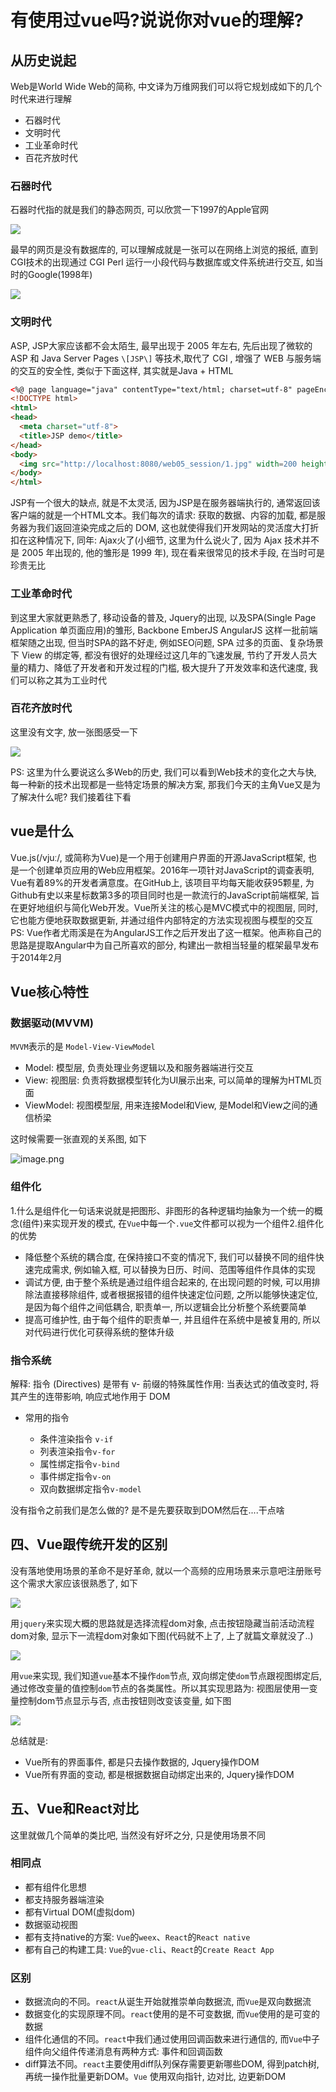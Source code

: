 # 有使用过vue吗?说说你对vue的理解?

## 从历史说起

Web是World Wide Web的简称, 中文译为万维网我们可以将它规划成如下的几个时代来进行理解

- 石器时代
- 文明时代
- 工业革命时代
- 百花齐放时代

### 石器时代

石器时代指的就是我们的静态网页, 可以欣赏一下1997的Apple官网

![](https://static.vue-js.com/1734e450-3ac6-11eb-85f6-6fac77c0c9b3.png)

最早的网页是没有数据库的, 可以理解成就是一张可以在网络上浏览的报纸, 直到CGI技术的出现通过 CGI Perl 运行一小段代码与数据库或文件系统进行交互, 如当时的Google(1998年)

![](https://static.vue-js.com/23189000-3ac6-11eb-85f6-6fac77c0c9b3.png)

### 文明时代

ASP, JSP大家应该都不会太陌生, 最早出现于 2005 年左右, 先后出现了微软的 ASP 和 Java Server Pages `\[JSP\]` 等技术,取代了 CGI , 增强了 WEB 与服务端的交互的安全性, 类似于下面这样, 其实就是Java + HTML

```html
<%@ page language="java" contentType="text/html; charset=utf-8" pageEncoding="utf-8"%>  
<!DOCTYPE html>  
<html>  
<head>  
  <meta charset="utf-8">  
  <title>JSP demo</title>  
</head>  
<body>  
  <img src="http://localhost:8080/web05_session/1.jpg" width=200 height=100 />  
</body>  
</html> 
```

JSP有一个很大的缺点, 就是不太灵活, 因为JSP是在服务器端执行的, 通常返回该客户端的就是一个HTML文本。我们每次的请求: 获取的数据、内容的加载, 都是服务器为我们返回渲染完成之后的 DOM, 这也就使得我们开发网站的灵活度大打折扣在这种情况下, 同年: Ajax火了\(小细节, 这里为什么说火了, 因为 Ajax 技术并不是 2005 年出现的, 他的雏形是 1999 年\), 现在看来很常见的技术手段, 在当时可是珍贵无比

### 工业革命时代

到这里大家就更熟悉了, 移动设备的普及, Jquery的出现, 以及SPA(Single Page Application 单页面应用)的雏形, Backbone EmberJS AngularJS 这样一批前端框架随之出现, 但当时SPA的路不好走, 例如SEO问题, SPA 过多的页面、复杂场景下 View 的绑定等, 都没有很好的处理经过这几年的飞速发展, 节约了开发人员大量的精力、降低了开发者和开发过程的门槛, 极大提升了开发效率和迭代速度, 我们可以称之其为工业时代

### 百花齐放时代

这里没有文字, 放一张图感受一下

![](https://static.vue-js.com/32a6f430-3ac6-11eb-85f6-6fac77c0c9b3.png)

PS: 这里为什么要说这么多Web的历史, 我们可以看到Web技术的变化之大与快, 每一种新的技术出现都是一些特定场景的解决方案, 那我们今天的主角Vue又是为了解决什么呢? 我们接着往下看

## vue是什么

Vue.js(/vjuː/, 或简称为Vue)是一个用于创建用户界面的开源JavaScript框架, 也是一个创建单页应用的Web应用框架。2016年一项针对JavaScript的调查表明, Vue有着89\%的开发者满意度。在GitHub上, 该项目平均每天能收获95颗星, 为Github有史以来星标数第3多的项目同时也是一款流行的JavaScript前端框架, 旨在更好地组织与简化Web开发。Vue所关注的核心是MVC模式中的视图层, 同时, 它也能方便地获取数据更新, 并通过组件内部特定的方法实现视图与模型的交互PS: Vue作者尤雨溪是在为AngularJS工作之后开发出了这一框架。他声称自己的思路是提取Angular中为自己所喜欢的部分, 构建出一款相当轻量的框架最早发布于2014年2月

## Vue核心特性

### 数据驱动(MVVM\)

`MVVM`表示的是 `Model-View-ViewModel`

- Model: 模型层, 负责处理业务逻辑以及和服务器端进行交互
- View: 视图层: 负责将数据模型转化为UI展示出来, 可以简单的理解为HTML页面
- ViewModel: 视图模型层, 用来连接Model和View, 是Model和View之间的通信桥梁

这时候需要一张直观的关系图, 如下

![image.png](https://static.vue-js.com/4402c560-3ac6-11eb-85f6-6fac77c0c9b3.png)

### 组件化

1.什么是组件化一句话来说就是把图形、非图形的各种逻辑均抽象为一个统一的概念(组件)来实现开发的模式, 在`Vue`中每一个`.vue`文件都可以视为一个组件2.组件化的优势

- 降低整个系统的耦合度, 在保持接口不变的情况下, 我们可以替换不同的组件快速完成需求, 例如输入框, 可以替换为日历、时间、范围等组件作具体的实现
- 调试方便, 由于整个系统是通过组件组合起来的, 在出现问题的时候, 可以用排除法直接移除组件, 或者根据报错的组件快速定位问题, 之所以能够快速定位, 是因为每个组件之间低耦合, 职责单一, 所以逻辑会比分析整个系统要简单
- 提高可维护性, 由于每个组件的职责单一, 并且组件在系统中是被复用的, 所以对代码进行优化可获得系统的整体升级

### 指令系统

解释: 指令 \(Directives\) 是带有 v- 前缀的特殊属性作用: 当表达式的值改变时, 将其产生的连带影响, 响应式地作用于 DOM

- 常用的指令

  - 条件渲染指令 `v-if`
  - 列表渲染指令`v-for`
  - 属性绑定指令`v-bind`
  - 事件绑定指令`v-on`
  - 双向数据绑定指令`v-model`

没有指令之前我们是怎么做的? 是不是先要获取到DOM然后在....干点啥

## 四、Vue跟传统开发的区别

没有落地使用场景的革命不是好革命, 就以一个高频的应用场景来示意吧注册账号这个需求大家应该很熟悉了, 如下

![](https://static.vue-js.com/5ae84840-3ac6-11eb-ab90-d9ae814b240d.png)

用`jquery`来实现大概的思路就是选择流程dom对象, 点击按钮隐藏当前活动流程dom对象, 显示下一流程dom对象如下图\(代码就不上了, 上了就篇文章就没了..\)

![](https://static.vue-js.com/65f89e60-3ac6-11eb-85f6-6fac77c0c9b3.png)

用`vue`来实现, 我们知道`vue`基本不操作`dom`节点,  双向绑定使`dom`节点跟视图绑定后, 通过修改变量的值控制`dom`节点的各类属性。所以其实现思路为: 视图层使用一变量控制dom节点显示与否, 点击按钮则改变该变量, 如下图

![](https://static.vue-js.com/6f916fb0-3ac6-11eb-ab90-d9ae814b240d.png)

总结就是: 

- Vue所有的界面事件, 都是只去操作数据的, Jquery操作DOM
- Vue所有界面的变动, 都是根据数据自动绑定出来的, Jquery操作DOM

## 五、Vue和React对比

这里就做几个简单的类比吧, 当然没有好坏之分, 只是使用场景不同

### 相同点

- 都有组件化思想
- 都支持服务器端渲染
- 都有Virtual DOM(虚拟dom)
- 数据驱动视图
- 都有支持native的方案: `Vue`的`weex`、`React`的`React native`
- 都有自己的构建工具: `Vue`的`vue-cli`、`React`的`Create React App`

### 区别

- 数据流向的不同。`react`从诞生开始就推崇单向数据流, 而`Vue`是双向数据流
- 数据变化的实现原理不同。`react`使用的是不可变数据, 而`Vue`使用的是可变的数据
- 组件化通信的不同。`react`中我们通过使用回调函数来进行通信的, 而`Vue`中子组件向父组件传递消息有两种方式: 事件和回调函数
- diff算法不同。`react`主要使用diff队列保存需要更新哪些DOM, 得到patch树, 再统一操作批量更新DOM。`Vue` 使用双向指针, 边对比, 边更新DOM
